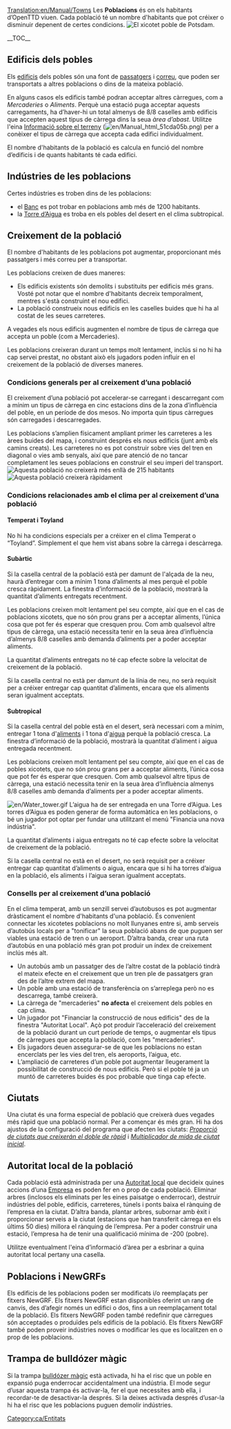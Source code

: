 [[Translation:en/Manual/Towns]]
{{ca/Taula de contingut}}
Les '''Poblacions''' és on els habitants d’OpenTTD viuen. Cada població té un nombre d'habitants que pot créixer o disminuir depenent de certes condicions.
[[File:en/Town.png|frame|left|El xicotet poble de Potsdam.]]

__TOC__
{{en/-}}
==Edificis dels pobles==
Els [[ca/Edifici|edificis]] dels pobles són una font de [[ca/Passatgers|passatgers]] i [[ca/Correu|correu]], que poden ser transportats a altres poblacions o dins de la mateixa població.

En alguns casos els edificis també podran acceptar altres càrregues, com a ''Mercaderies'' o ''Aliments''. Perquè una estació puga acceptar aquests carregaments, ha d’haver-hi un total almenys de 8/8 caselles amb edificis que accepten aquest tipus de càrrega dins la seua ''àrea d’abast''. Utilitze l'eina [[ca/Informació sobre el terreny|Informació sobre el terreny]] ([[File:en/Manual html 51cda05b.png]]) per a conèixer el tipus de càrrega que accepta cada edifici individualment.

El nombre d'habitants de la població es calcula en funció del nombre d’edificis i de quants habitants té cada edifici.

==Indústries de les poblacions==
Certes indústries es troben dins de les poblacions:
* el [[ca/Banc|Banc]] es pot trobar en poblacions amb més de 1200 habitants.
* la [[ca/Torre d’Aigua|Torre d’Aigua]] es troba en els pobles del desert en el clima subtropical.

==Creixement de la població==
El nombre d'habitants de les poblacions pot augmentar, proporcionant més passatgers i més correu per a transportar.

Les poblacions creixen de dues maneres:
* Els edificis existents són demolits i substituits per edificis més grans. Vosté pot notar que el nombre d'habitants decreix temporalment, mentres s'està construint el nou edifici.
* La població construeix nous edificis en les caselles buides que hi ha al costat de les seues carreteres.

A vegades els nous edificis augmenten el nombre de tipus de càrrega que accepta un poble (com a Mercaderies).

Les poblacions creixeran durant un temps molt lentament, inclús si no hi ha cap servei prestat, no obstant això els jugadors poden influir en el creixement de la població de diverses maneres.

===Condicions generals per al creixement d’una població===
El creixement d’una població pot accelerar-se carregant i descarregant com a mínim un tipus de càrrega en cinc estacions dins de la zona d’influència del poble, en un període de dos mesos. No importa quin tipus càrregues són carregades i descarregades.

Les poblacions s’amplien físicament ampliant primer les carreteres a les àrees buides del mapa, i construint després els nous edificis (junt amb els camins creats). Les carreteres no es pot construir sobre vies del tren en diagonal o vies amb senyals, així que pare atenció de no tancar completament les seues poblacions en construir el seu imperi del transport.
[[File:en/Town-nogrow.png|frame|left|Aquesta població no creixerà més enllà de 215 habitants]]
[[File:en/Town-grow.png|frame|right|Aquesta població creixerà ràpidament]]
{{en/-}}

===Condicions relacionades amb el clima per al creixement d’una població===
====Temperat i Toyland====
No hi ha condicions especials per a créixer en el clima Temperat o “Toyland”. Simplement el que hem vist abans sobre la càrrega i descàrrega.

====Subàrtic====
Si la casella central de la població està per damunt de l'alçada de la neu, haurà d’entregar com a mínim 1 tona d’aliments al mes perquè el poble cresca ràpidament. La finestra d’informació de la població, mostrarà la quantitat d’aliments entregats recentment.

Les poblacions creixen molt lentament pel seu compte, així que en el cas de poblacions xicotets, que no són prou grans per a acceptar aliments, l’única cosa que pot fer és esperar que cresquen prou. Com amb qualsevol altre tipus de càrrega, una estació necessita tenir en la seua àrea d’influència d’almenys 8/8 caselles amb demanda d’aliments per a poder acceptar aliments.

La quantitat d’aliments entregats no té cap efecte sobre la velocitat de creixement de la població.

Si la casella central no està per damunt de la línia de neu, no serà requisit per a créixer entregar cap quantitat d’aliments, encara que els aliments seran igualment acceptats.

====Subtropical====
Si la casella central del poble està en el desert, serà necessari com a mínim, entregar 1 tona d'[[ca/Aliment|aliments]] i 1 tona d'[[cs/Aigua|aigua]] perquè la població cresca. La finestra d’informació de la població, mostrarà la quantitat d’aliment i aigua entregada recentment.

Les poblacions creixen molt lentament pel seu compte, així que en el cas de pobles xicotets, que no són prou grans per a acceptar aliments, l’única cosa que pot fer és esperar que cresquen. Com amb qualsevol altre tipus de càrrega, una estació necessita tenir en la seua àrea d’influència almenys 8/8 caselles amb demanda d’aliments per a poder acceptar aliments.

[[File:en/Water tower.gif|right]]
L’aigua ha de ser entregada en una Torre d’Aigua. Les torres d’Aigua es poden generar de forma automàtica en les poblacions, o bé un jugador pot optar per fundar una utilitzant el menú "Financia una nova indústria".

La quantitat d’aliments i aigua entregats no té cap efecte sobre la velocitat de creixement de la població.

Si la casella central no està en el desert, no serà requisit per a créixer entregar cap quantitat d’aliments o  aigua, encara que si hi ha torres d’aigua en la població, els aliments i l’aigua seran igualment acceptats.

===Consells per al creixement d’una població===
En el clima temperat, amb un senzill servei d’autobusos es pot augmentar dràsticament el nombre d'habitants d'una població.
És convenient connectar les xicotetes poblacions no molt llunyanes entre si, amb serveis d’autobús locals per a "tonificar" la seua població abans de que puguen ser viables una estació de tren o un aeroport.
D’altra banda, crear una ruta d’autobús en una població més gran pot produir un índex de creixement inclús més alt.
* Un autobús amb un passatger des de l’altre costat de la població tindrà el mateix efecte en el creixement que un tren ple de passatgers gran des de l’altre extrem del mapa.
* Un poble amb una estació de transferència on s’arreplega però no es descarrega, també creixerà.
* La càrrega de "mercaderies" '''no afecta''' el creixement dels pobles en cap clima.
* Un jugador pot "Financiar la construcció de nous edificis" des de la finestra "Autoritat Local". Açò pot produir l’acceleració del creixement de la població durant un curt període de temps, o augmentar els tipus de càrregues que accepta la població, com les "mercaderies".
* Els jugadors deuen assegurar-se de que les poblacions no estan encerclats per les vies del tren, els aeroports, l’aigua, etc.
* L’ampliació de carreteres d’un poble pot augmentar lleugerament la possibilitat de construcció de nous edificis. Però si el poble té ja un muntó de carreteres buides és poc probable que tinga cap efecte.

==Ciutats==
Una ciutat és una forma especial de població que creixerà dues vegades més ràpid que una població normal. Per a començar és més gran. Hi ha dos ajustos de la configuració del programa que afecten les ciutats: ''[[ca/Paràmetres avançats/Economia#proporcio-de-ciutats-que-creixeran-el-doble-de-rapid|Proporció de ciutats que creixerán el doble de ràpid]]'' i ''[[ca/Paràmetres avançats/Economia#multiplicador-de-mida-de-ciutat-inicial|Multiplicador de mida de ciutat inicial]]''.

==Autoritat local de la població==
Cada població està administrada per una [[ca/Autoritat local|Autoritat local]] que decideix quines accions d’una [[ca/Empresa|Empresa]] es poden fer en o prop de cada població. Eliminar arbres (inclosos els eliminats per les eines paisatge o enderrocar), destruir indústries del poble, edificis, carreteres, túnels i ponts baixa el rànquing de l’empresa en la ciutat. D’altra banda, plantar arbres, subornar amb èxit i proporcionar serveis a la ciutat (estacions que han transferit càrrega en els últims 50 dies) millora el rànquing de l’empresa. Per a poder construir una estació, l’empresa ha de tenir una qualificació mínima de -200 (pobre).

Utilitze eventualment l'eina d’informació d’àrea per a esbrinar a quina autoritat local pertany una casella.

==Poblacions i NewGRFs==
Els edificis de les poblacions poden ser modificats i/o reemplaçats per fitxers NewGRF. Els fitxers NewGRF estan disponibles oferint un rang de canvis, des d’afegir només un edifici o dos, fins a un reemplaçament total de la població. Els fitxers NewGRF poden també redefinir que càrregues són acceptades o produïdes pels edificis de la població. Els fitxers NewGRF també poden proveir indústries noves o modificar les que es localitzen en o prop de les poblacions.

==Trampa de bulldózer màgic==
Si la trampa [[ca/Trucs#bulldozer-magic|bulldózer màgic]] està activada, hi ha el risc que un poble en expansió puga enderrocar accidentalment una indústria. El mode segur d’usar aquesta trampa és activar-la, fer el que necessites amb ella, i recordar-te de desactivar-la després. Si la deixes activada després d’usar-la hi ha el risc que les poblacions puguen demolir indústries.

[[Category:ca/Entitats]]